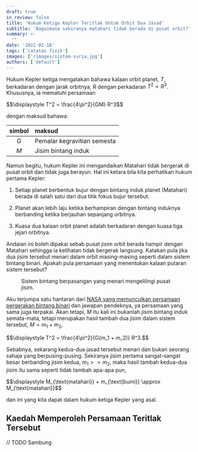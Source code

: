 ```yaml
---
draft: true
in_review: false
title: 'Hukum Ketiga Kepler Teritlak Untuk Orbit Dua Jasad'
subtitle: 'Bagaimana sekiranya matahari tidak berada di pusat orbit?'
summary: >-
  ''
date: '2022-02-18'
tags: ['catatan fizik']
images: ['/images/sistem-suria.jpg']
authors: ['default']
---
```


Hukum Kepler ketiga mengatakan bahawa kalaan orbit planet, $T$, berkadaran dengan jarak orbitnya, $R$ dengan perkadaran $T^2\propto R^3$. Khususnya, ia mematuhi persamaan

<div className="katex-display">
$$\displaystyle T^2 = \frac{4\pi^2}{GM} R^3$$
</div>

dengan maksud bahawa:

| simbol | maksud                      |
| :----: | :-------------------------- |
|  $G$   | Pemalar kegravitian semesta |
|  $M$   | Jisim bintang induk         |

Namun begitu, hukum Kepler ini mengandaikan Matahari tidak bergerak di pusat orbit dan tidak juga berayun. Hal ini ketara bila kita perhatikan hukum pertama Kepler:

<Law name="Pergerakan Planet Kepler">

1. Setiap planet berbentuk bujur dengan bintang induk planet (Matahari) berada di salah satu dari dua titik fokus bujur tersebut.

2. Planet akan lebih laju ketika berhampiran dengan bintang induknya berbanding ketika berjauhan sepanjang orbitnya.

3. Kuasa dua kalaan orbit planet adalah berkadaran dengan kuasa tiga jejari orbitnya.

</Law>

Andaian ini boleh dipakai sebab pusat jisim orbit berada hampir dengan Matahari sehingga ia kelihatan tidak bergerak langsung.
Katakan pula jika dua jisim tersebut menari dalam orbit masing-masing seperti dalam sistem bintang binari.
Apakah pula persamaan yang menentukan kalaan putaran sistem tersebut?

<Figure
  src="/images/orbit-bintang-binari-jisim-mirip_DA_Zhatt-wikimedia.gif"
  width={200}
  height={200}
  link="https://commons.wikimedia.org/wiki/File:Orbit2.gif"
  license="Domain Awam"
  viewport={50}
>
  Sistem bintang berpasangan yang menari mengelilingi pusat jisim.
</Figure>

Aku terjumpa satu hantaran dari [NASA yang memunculkan persamaan pergerakan bintang binari](https://imagine.gsfc.nasa.gov/features/yba/CygX1_mass/binary/equation_derive.html) dan jawapan pendeknya, ya persamaan yang sama juga terpakai.
Akan tetapi, $M$ itu kali ini bukanlah jisim bintang induk semata-mata, tetapi merupakan hasil tambah dua jisim dalam sistem tersebut, $M = m_1 + m_2$,

<div className="katex-display">
$$\displaystyle T^2 = \frac{4\pi^2}{G(m_1 + m_2)} R^3.$$
</div>

Sebabnya, sekarang kedua-dua jasad tersebut menari dan bukan seorang sahaja yang berpusing-pusing. Sekiranya jisim pertama sangat-sangat besar berbanding jisim kedua, $m_1 >> m_2$, maka hasil tambah kedua-dua jisim itu sama seperti tidak tambah apa-apa pun,

<div className="katex-display">
$$\displaystyle M_{\text{matahari}} + m_{\text{bumi}} \approx M_{\text{matahari}}$$
</div>

dan ini yang kita dapat dalam hukum ketiga Kepler yang asal.

## Kaedah Memperoleh Persamaan Teritlak Tersebut

// TODO Sambung
